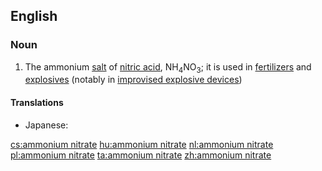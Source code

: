 ==English==

===Noun===
{{wikipedia}}
{{en-noun|-}}

# {{context|inorganic compound|lang=en}} The ammonium [[salt]] of [[nitric acid]], NH<sub>4</sub>NO<sub>3</sub>; it is used in [[fertilizer]]s and [[explosive]]s (notably in [[improvised explosive device]]s)

====Translations====
{{trans-top|ammonium salt of nitric acid}}
* Japanese: {{t|ja|硝安|tr=しょうあん, shōan}}
{{trans-mid}}
{{trans-bottom}}

[[cs:ammonium nitrate]]
[[hu:ammonium nitrate]]
[[nl:ammonium nitrate]]
[[pl:ammonium nitrate]]
[[ta:ammonium nitrate]]
[[zh:ammonium nitrate]]